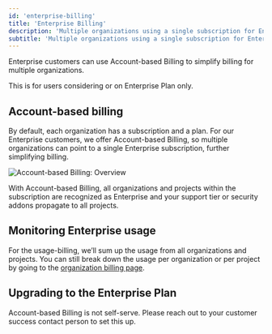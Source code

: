 ```yaml
---
id: 'enterprise-billing'
title: 'Enterprise Billing'
description: 'Multiple organizations using a single subscription for Enterprise customers'
subtitle: 'Multiple organizations using a single subscription for Enterprise customers'
---
```


Enterprise customers can use Account-based Billing to simplify billing for multiple organizations.

<Admonition type="note">This is for users considering or on Enterprise Plan only.</Admonition>

## Account-based billing

By default, each organization has a subscription and a plan. For our Enterprise customers, we offer Account-based Billing, so multiple organizations can point to a single Enterprise subscription, further simplifying billing.

![Account-based Billing: Overview](/docs/img/guides/platform/account-based-billing.png)

With Account-based Billing, all organizations and projects within the subscription are recognized as Enterprise and your support tier or security addons propagate to all projects.

## Monitoring Enterprise usage

For the usage-billing, we’ll sum up the usage from all organizations and projects. You can still break down the usage per organization or per project by going to the [organization billing page](/dashboard/org/_/billing).

## Upgrading to the Enterprise Plan

Account-based Billing is not self-serve. Please reach out to your customer success contact person to set this up.
